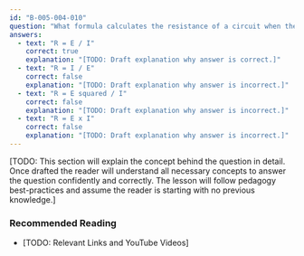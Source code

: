 ```yaml
---
id: "B-005-004-010"
question: "What formula calculates the resistance of a circuit when the voltage and current are known?"
answers:
  - text: "R = E / I"
    correct: true
    explanation: "[TODO: Draft explanation why answer is correct.]"
  - text: "R = I / E"
    correct: false
    explanation: "[TODO: Draft explanation why answer is incorrect.]"
  - text: "R = E squared / I"
    correct: false
    explanation: "[TODO: Draft explanation why answer is incorrect.]"
  - text: "R = E x I"
    correct: false
    explanation: "[TODO: Draft explanation why answer is incorrect.]"
---
```


[TODO: This section will explain the concept behind the question in detail. Once drafted the reader will understand all necessary concepts to answer the question confidently and correctly. The lesson will follow pedagogy best-practices and assume the reader is starting with no previous knowledge.]

### Recommended Reading

- [TODO: Relevant Links and YouTube Videos]
